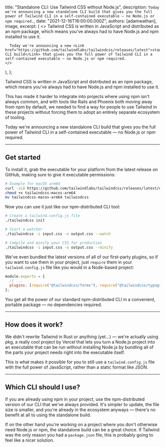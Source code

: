 

  title: "Standalone CLI: Use Tailwind CSS without Node.js",
  description: `Today we're announcing a new standalone CLI build that gives you the full power of Tailwind CLI in a self-contained executable — no Node.js or npm required.`,
  date: "2021-12-16T16:00:00.000Z",
  authors: [adamwathan],
  image,
  excerpt: (
    <>
      Tailwind CSS is written in JavaScript and distributed as an npm package, which means you've always had to have Node.js and npm installed to use it.

      Today we're announcing a new <Link href="https://github.com/tailwindlabs/tailwindcss/releases/latest">standalone CLI build</Link> that gives you the full power of Tailwind CLI in a self-contained executable — no Node.js or npm required.
    </>

),
};

Tailwind CSS is written in JavaScript and distributed as an npm package, which means you've always had to have Node.js and npm installed to use it.

This has made it harder to integrate into projects where using npm isn't always common, and with tools like <Link href="https://world.hey.com/dhh/rails-7-will-have-three-great-answers-to-javascript-in-2021-8d68191b">Rails</Link> and <Link href="https://github.com/phoenixframework/phoenix/pull/4377">Phoenix</Link> both moving away from npm by default, we needed to find a way for people to use Tailwind in these projects without forcing them to adopt an entirely separate ecosystem of tooling.

Today we're announcing a new <Link href="https://github.com/tailwindlabs/tailwindcss/releases/latest">standalone CLI build</Link> that gives you the full power of Tailwind CLI in a self-contained executable — no Node.js or npm required.

---

## Get started

To install it, grab the executable for your platform from the <Link href="https://github.com/tailwindlabs/tailwindcss/releases/latest">latest release</Link> on GitHub, making sure to give it executable permissions:

```sh
# Example for macOS arm64
curl -sLO https://github.com/tailwindlabs/tailwindcss/releases/latest/download/tailwindcss-macos-arm64
chmod +x tailwindcss-macos-arm64
mv tailwindcss-macos-arm64 tailwindcss
```

Now you can use it just like our npm-distributed CLI tool:

```sh
# Create a tailwind.config.js file
./tailwindcss init

# Start a watcher
./tailwindcss -i input.css -o output.css --watch

# Compile and minify your CSS for production
./tailwindcss -i input.css -o output.css --minify
```

We've even bundled the latest versions of all of our first-party plugins, so if you want to use them in your project, just `require` them in your `tailwind.config.js` file like you would in a Node-based project:

```js
module.exports = {
  // ...
  plugins: [require("@tailwindcss/forms"), require("@tailwindcss/typography")],
};
```

You get all the power of our standard npm-distributed CLI in a convenient, portable package — no dependencies required.

---

## How does it work?

We didn't rewrite Tailwind in Rust or anything (<Link href="https://twitter.com/malfaitrobin/status/1446905317825069063">yet...</Link>) — we're actually using <Link href="https://github.com/vercel/pkg">pkg</Link>, a really cool project by <Link href="https://vercel.com">Vercel</Link> that lets you turn a Node.js project into an executable that can be run without installing Node.js by bundling all of the parts your project needs right into the executable itself.

This is what makes it possible for you to still use a `tailwind.config.js` file with the full power of JavaScript, rather than a static format like JSON.

---

## Which CLI should I use?

If you are already using npm in your project, use the npm-distributed version of our CLI that we've always provided. It's simpler to update, the file size is smaller, and you're already in the ecosystem anyways — there's no benefit at all to using the standalone build.

If on the other hand you're working on a project where you don't otherwise need Node.js or npm, the standalone build can be a great choice. If Tailwind was the only reason you had a `package.json` file, this is probably going to feel like a nicer solution.
